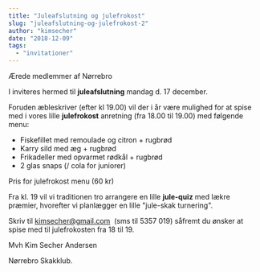 ```yaml
---
title: "Juleafslutning og julefrokost"
slug: "juleafslutning-og-julefrokost-2"
author: "kimsecher"
date: "2018-12-09"
tags: 
  - "invitationer"
---
```


Ærede medlemmer af Nørrebro

I inviteres hermed til **juleafslutning** mandag d. 17 december.

Foruden æbleskriver (efter kl 19.00) vil der i år være mulighed for at spise med i vores lille **julefrokost** anretning (fra 18.00 til 19.00) med følgende menu:

- Fiskefillet med remoulade og citron + rugbrød
- Karry sild med æg + rugbrød
- Frikadeller med opvarmet rødkål + rugbrød
- 2 glas snaps (/ cola for juniorer)

Pris for julefrokost menu (60 kr)

Fra kl. 19 vil vi traditionen tro arrangere en lille **jule-quiz** med lækre præmier, hvorefter vi planlægger en lille "jule-skak turnering".

Skriv til kimsecher@gmail.com  (sms til 5357 019) såfremt du ønsker at spise med til julefrokosten fra 18 til 19.

Mvh Kim Secher Andersen

Nørrebro Skakklub.
